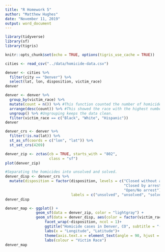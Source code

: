 ```yaml
---
title: "R Homework 5"
author: "Matthew Hughes"
date: "November 11, 2019"
output: word_document
---
```

```r
library(tidyverse)
library(sf)
library(tigris)
```

```r
knitr::opts_chunk$set(echo = TRUE, options(tigris_use_cache = TRUE))
```

```r
cities <- read_csv("../data/homicide-data.csv")
```
```r
denver <- cities %>% 
  filter(city == "Denver") %>% 
  select(lat, lon, disposition, victim_race)
denver
```
```r
denver <- denver %>% 
  group_by(victim_race) %>% 
  mutate(count = n()) %>% #This function counted the number of homicides per race.
  arrange(desc(count)) %>% #This showed the race with the highest number of homicides on top. 
  ungroup() %>% #Ungrouping keeps the data clean. 
  filter(victim_race == c("Black", "White", "Hispanic")) 
denver
```
```r
denver_crs <- denver %>% 
  filter(!is.na(lat)) %>% 
  st_as_sf(coords = c("lon", "lat")) %>% 
  st_set_crs(4269)
```


```r
denver_zip <- zctas(cb = TRUE, starts_with = "802", 
                    class = "sf")
plot(denver_zip)
```
```r
#Separating the homicides into unsolved and solved. 
denver_disp <- denver_crs %>% 
  mutate(disposition = factor(disposition, levels = c("Closed without arrest",
                                                      "Closed by arrest", 
                                                      "Open/No arrest"),
                              labels = c("unsolved", "unsolved", "solved")))
denver_disp
```
```r
denver_map <- ggplot() + 
              geom_sf(data = denver_zip, color = "lightgray") + 
              geom_sf(data = denver_disp, aes(color = factor(victim_race)), show.legend = 'point')+
                  facet_wrap(~disposition, ncol = 1)+
                  ggtitle("Homicide cases in Denver, CO", subtitle = "(By Zipcode)")+
                  labs(x = "Longitude", "Latitude")+
                  theme(axis.text.x = element_text(angle = 90, hjust = 1))+
                  labs(colour = "Victim Race") 
denver_map
```


